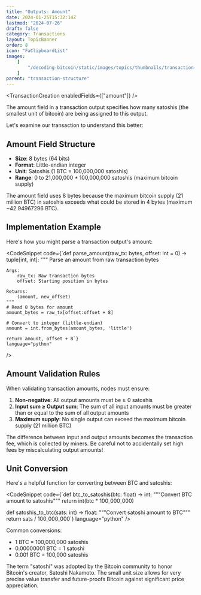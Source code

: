 ```yaml
---
title: "Outputs: Amount"
date: 2024-01-25T15:32:14Z
lastmod: "2024-07-26"
draft: false
category: Transactions
layout: TopicBanner
order: 8
icon: "FaClipboardList"
images:
    [
        "/decoding-bitcoin/static/images/topics/thumbnails/transaction-module/tx-thumbnail-amount.jpg"
    ]
parent: "transaction-structure"
---
```


<TransactionCreation enabledFields={["amount"]} />

The amount field in a transaction output specifies how many satoshis (the smallest unit of bitcoin) are being assigned to this output.

Let's examine our transaction to understand this better:

<div className="dark:hidden w-full rounded-xl overflow-hidden">
    <SvgDisplay
        src="/decoding-bitcoin/static/images/topics/transactions/fees/tx-amount.png"
        width="100%"
        height="auto"
    />
</div>
<div className="hidden dark:block w-full rounded-xl overflow-hidden">
    <SvgDisplay
        src="/decoding-bitcoin/static/images/topics/transactions/fees/tx-amount.png"
        width="100%"
        height="auto"
    />
</div>

## Amount Field Structure

-   **Size**: 8 bytes (64 bits)
-   **Format**: Little-endian integer
-   **Unit**: Satoshis (1 BTC = 100,000,000 satoshis)
-   **Range**: 0 to 21,000,000 \* 100,000,000 satoshis (maximum bitcoin supply)

<ExpandableAlert title="Note" type="info">
    The amount field uses 8 bytes because the maximum bitcoin supply (21 million
    BTC) in satoshis exceeds what could be stored in 4 bytes (maximum
    ~42.94967296 BTC).
</ExpandableAlert>

## Implementation Example

Here's how you might parse a transaction output's amount:

<CodeSnippet
    code={`def parse_amount(raw_tx: bytes, offset: int = 0) -> tuple[int, int]:
    """
    Parse an amount from raw transaction bytes
    
    Args:
        raw_tx: Raw transaction bytes
        offset: Starting position in bytes
        
    Returns:
        (amount, new_offset)
    """
    # Read 8 bytes for amount
    amount_bytes = raw_tx[offset:offset + 8]
    
    # Convert to integer (little-endian)
    amount = int.from_bytes(amount_bytes, 'little')
    
    return amount, offset + 8`}
    language="python"
/>

## Amount Validation Rules

When validating transaction amounts, nodes must ensure:

1. **Non-negative**: All output amounts must be ≥ 0 satoshis
2. **Input sum ≥ Output sum**: The sum of all input amounts must be greater than or equal to the sum of all output amounts
3. **Maximum supply**: No single output can exceed the maximum bitcoin supply (21 million BTC)

<ExpandableAlert title="Warning" type="warning">
    The difference between input and output amounts becomes the transaction fee,
    which is collected by miners. Be careful not to accidentally set high fees
    by miscalculating output amounts!
</ExpandableAlert>

## Unit Conversion

Here's a helpful function for converting between BTC and satoshis:

<CodeSnippet
    code={`def btc_to_satoshis(btc: float) -> int:
    """Convert BTC amount to satoshis"""
    return int(btc * 100_000_000)

def satoshis_to_btc(sats: int) -> float:
"""Convert satoshi amount to BTC"""
return sats / 100_000_000`}
language="python"
/>

Common conversions:

-   1 BTC = 100,000,000 satoshis
-   0.00000001 BTC = 1 satoshi
-   0.001 BTC = 100,000 satoshis

<ExpandableAlert title="Historical Note" type="info">
    The term "satoshi" was adopted by the Bitcoin community to honor Bitcoin's
    creator, Satoshi Nakamoto. The small unit size allows for very precise value
    transfer and future-proofs Bitcoin against significant price appreciation.
</ExpandableAlert>
